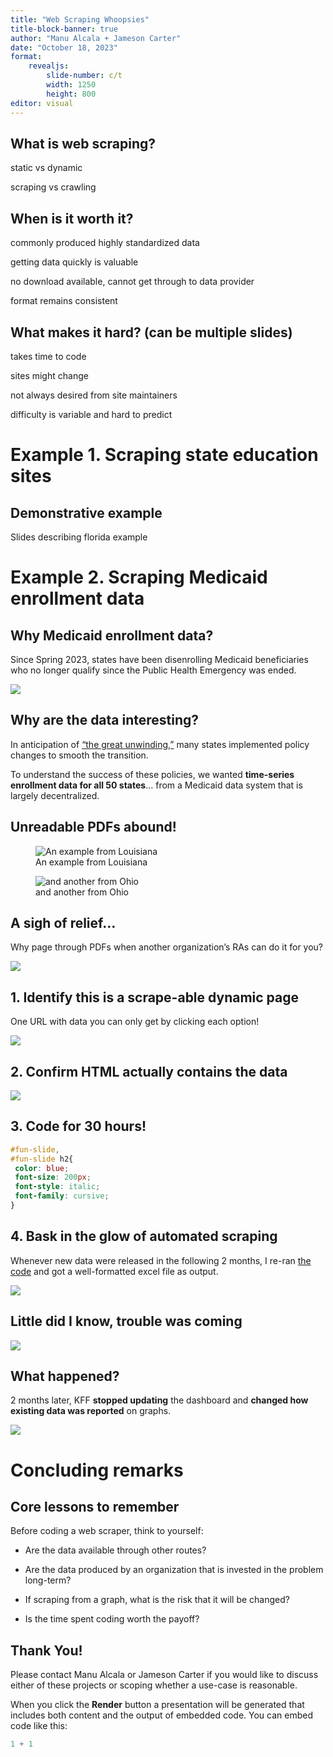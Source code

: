 ```yaml
---
title: "Web Scraping Whoopsies"
title-block-banner: true
author: "Manu Alcala + Jameson Carter"
date: "October 18, 2023"
format: 
    revealjs: 
        slide-number: c/t
        width: 1250
        height: 800
editor: visual
---
```


## What is web scraping?

static vs dynamic

scraping vs crawling

## When is it worth it?

commonly produced highly standardized data

getting data quickly is valuable

no download available, cannot get through to data provider

format remains consistent

## What makes it hard? (can be multiple slides)

takes time to code

sites might change

not always desired from site maintainers

difficulty is variable and hard to predict

# Example 1. Scraping state education sites

## Demonstrative example {video-loop="true"}

Slides describing florida example

# Example 2. Scraping Medicaid enrollment data

## Why Medicaid enrollment data?

Since Spring 2023, states have been disenrolling Medicaid beneficiaries who no longer qualify since the Public Health Emergency was ended.

::: {layout-ncol="1"}
![](images/kff-fig.png)
:::

## Why are the data interesting?

In anticipation of ["the great unwinding,"](https://www.brookings.edu/articles/medicaid-and-the-great-unwinding-a-high-stakes-implementation-challenge/) many states implemented policy changes to smooth the transition.

To understand the success of these policies, we wanted **time-series enrollment data for all 50 states**... from a Medicaid data system that is largely decentralized.

## Unreadable PDFs abound!

::: {layout-ncol="2"}
![An example from Louisiana](images/louisiana-horrible.png)

![and another from Ohio](images/ohio-horrible.png)
:::

## A sigh of relief...

Why page through PDFs when another organization's RAs can do it for you?

::: {layout-ncol="1"}
![](images/kff-page.png)
:::

## 1. Identify this is a scrape-able dynamic page

One URL with data you can only get by clicking each option!

::: {layout-ncol="1"}
![](images/kff-page-click.png)
:::

## 2. Confirm HTML actually contains the data

::: {layout-ncol="1"}
![](images/html-plot.png)
:::

## 3. Code for 30 hours! {#fun-slide background-video="images/web-surfer.mp4" background-video-loop="true" background-size="50px"}

```css
#fun-slide,
#fun-slide h2{
 color: blue;
 font-size: 200px;
 font-style: italic;
 font-family: cursive;
}
```

## 4. Bask in the glow of automated scraping

Whenever new data were released in the following 2 months, I re-ran [the code](https://github.com/UI-Research/web-scraping/blob/master/kff_unwinding.py) and got a well-formatted excel file as output.

::: {layout-ncol="1"}
![](images/example-scraped.png)
:::

## Little did I know, trouble was coming

::: {layout-ncol="1"}
![](images/trouble-in-paradise.png)
:::

## What happened?

2 months later, KFF **stopped updating** the dashboard and **changed how existing data was reported** on graphs.

::: {layout-ncol="1"}
![](images/broken-egg.png)
:::

# Concluding remarks

## Core lessons to remember

Before coding a web scraper, think to yourself:

-   Are the data available through other routes?

-   Are the data produced by an organization that is invested in the problem long-term?

-   If scraping from a graph, what is the risk that it will be changed?

-   Is the time spent coding worth the payoff?

## Thank You!

Please contact Manu Alcala or Jameson Carter if you would like to discuss either of these projects or scoping whether a use-case is reasonable.

When you click the **Render** button a presentation will be generated that includes both content and the output of embedded code. You can embed code like this:

```r
1 + 1
```
